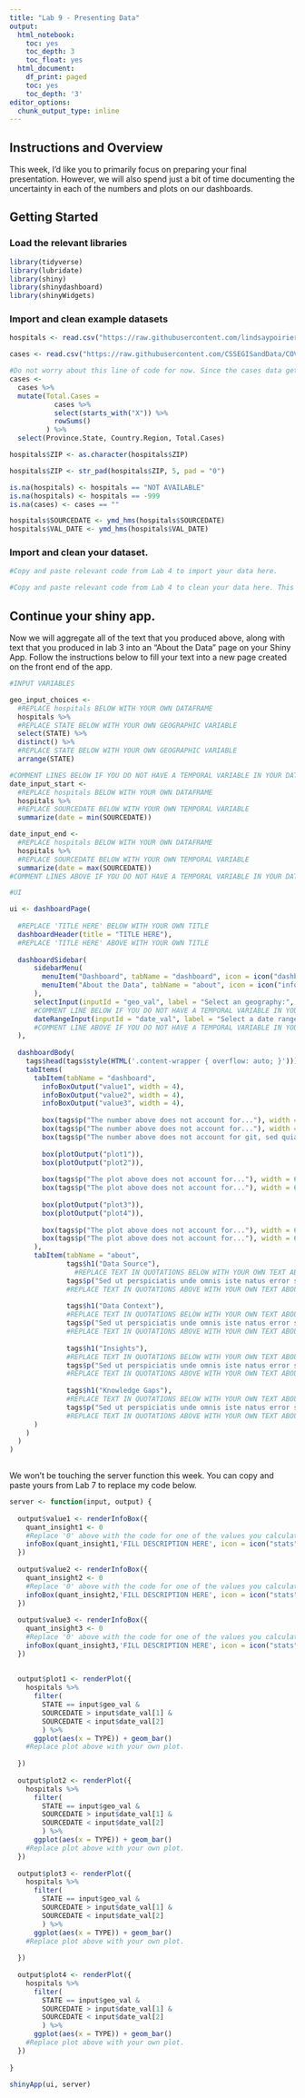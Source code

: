 ```yaml
---
title: "Lab 9 - Presenting Data"
output:
  html_notebook:
    toc: yes
    toc_depth: 3
    toc_float: yes
  html_document:
    df_print: paged
    toc: yes
    toc_depth: '3'
editor_options:
  chunk_output_type: inline
---
```


## Instructions and Overview

This week, I'd like you to primarily focus on preparing your final presentation. However, we will also spend just a bit of time documenting the uncertainty in each of the numbers and plots on our dashboards. 

## Getting Started

### Load the relevant libraries
```r
library(tidyverse)
library(lubridate)
library(shiny)
library(shinydashboard)
library(shinyWidgets)
```

### Import and clean example datasets 
```r
hospitals <- read.csv("https://raw.githubusercontent.com/lindsaypoirier/STS-115/master/datasets/Hospitals.csv", stringsAsFactors = FALSE)

cases <- read.csv("https://raw.githubusercontent.com/CSSEGISandData/COVID-19/master/csse_covid_19_data/csse_covid_19_time_series/time_series_covid19_confirmed_global.csv", stringsAsFactors = FALSE)

#Do not worry about this line of code for now. Since the cases data gets appended every day with a new column representing that day's case counts, if we want the total cases per country, we need to add up all of the previous day's counts into a new column. The column below does this for us. 
cases <- 
  cases %>% 
  mutate(Total.Cases = 
           cases %>% 
           select(starts_with("X")) %>% 
           rowSums()
         ) %>%
  select(Province.State, Country.Region, Total.Cases)

hospitals$ZIP <- as.character(hospitals$ZIP)

hospitals$ZIP <- str_pad(hospitals$ZIP, 5, pad = "0") 

is.na(hospitals) <- hospitals == "NOT AVAILABLE"
is.na(hospitals) <- hospitals == -999
is.na(cases) <- cases == ""

hospitals$SOURCEDATE <- ymd_hms(hospitals$SOURCEDATE)
hospitals$VAL_DATE <- ymd_hms(hospitals$VAL_DATE)
```

### Import and clean your dataset. 
```r
#Copy and paste relevant code from Lab 4 to import your data here. 

#Copy and paste relevant code from Lab 4 to clean your data here. This includes any row binding, character removals, converions in variable type, date formatting, or NA conversions. 
```

## Continue your shiny app.

Now we will aggregate all of the text that you produced above, along with text that you produced in lab 3 into an "About the Data" page on your Shiny App. Follow the instructions below to fill your text into a new page created on the front end of the app. 

```r
#INPUT VARIABLES

geo_input_choices <- 
  #REPLACE hospitals BELOW WITH YOUR OWN DATAFRAME
  hospitals %>% 
  #REPLACE STATE BELOW WITH YOUR OWN GEOGRAPHIC VARIABLE
  select(STATE) %>% 
  distinct() %>% 
  #REPLACE STATE BELOW WITH YOUR OWN GEOGRAPHIC VARIABLE
  arrange(STATE)

#COMMENT LINES BELOW IF YOU DO NOT HAVE A TEMPORAL VARIABLE IN YOUR DATAFRAME
date_input_start <- 
  #REPLACE hospitals BELOW WITH YOUR OWN DATAFRAME
  hospitals %>% 
  #REPLACE SOURCEDATE BELOW WITH YOUR OWN TEMPORAL VARIABLE
  summarize(date = min(SOURCEDATE))

date_input_end <- 
  #REPLACE hospitals BELOW WITH YOUR OWN DATAFRAME
  hospitals %>% 
  #REPLACE SOURCEDATE BELOW WITH YOUR OWN TEMPORAL VARIABLE
  summarize(date = max(SOURCEDATE))
#COMMENT LINES ABOVE IF YOU DO NOT HAVE A TEMPORAL VARIABLE IN YOUR DATAFRAME

#UI

ui <- dashboardPage(
  
  #REPLACE 'TITLE HERE' BELOW WITH YOUR OWN TITLE
  dashboardHeader(title = "TITLE HERE"),
  #REPLACE 'TITLE HERE' ABOVE WITH YOUR OWN TITLE
  
  dashboardSidebar(
      sidebarMenu(
        menuItem("Dashboard", tabName = "dashboard", icon = icon("dashboard")),
        menuItem("About the Data", tabName = "about", icon = icon("info-sign"))
      ),
      selectInput(inputId = "geo_val", label = "Select an geography:", choices = geo_input_choices, selected = geo_input_choices[1]),
      #COMMENT LINE BELOW IF YOU DO NOT HAVE A TEMPORAL VARIABLE IN YOUR DATAFRAME
      dateRangeInput(inputId = "date_val", label = "Select a date range:", start = date_input_start$date, end = date_input_end$date)
      #COMMENT LINE ABOVE IF YOU DO NOT HAVE A TEMPORAL VARIABLE IN YOUR DATAFRAME
  ),
  
  dashboardBody(
    tags$head(tags$style(HTML('.content-wrapper { overflow: auto; }'))),
    tabItems(
      tabItem(tabName = "dashboard",
        infoBoxOutput("value1", width = 4),
        infoBoxOutput("value2", width = 4),
        infoBoxOutput("value3", width = 4),
        
        box(tags$p("The number above does not account for..."), width = 4),
        box(tags$p("The number above does not account for..."), width = 4),
        box(tags$p("The number above does not account for git, sed quia consequuntur magni dolores eos qui ratione voluptatem sequi nesciunt. Neque porro quisquam est, qui dolorem ipsum quia dolor sit amet, consectetur, adipisci velit, sed quia non numquam ei"), width = 4),
     
        box(plotOutput("plot1")),
        box(plotOutput("plot2")),
        
        box(tags$p("The plot above does not account for..."), width = 6),
        box(tags$p("The plot above does not account for..."), width = 6),
        
        box(plotOutput("plot3")),
        box(plotOutput("plot4")),
        
        box(tags$p("The plot above does not account for..."), width = 6),
        box(tags$p("The plot above does not account for..."), width = 6)
      ),
      tabItem(tabName = "about",
              tags$h1("Data Source"),
                #REPLACE TEXT IN QUOTATIONS BELOW WITH YOUR OWN TEXT ABOUT YOUR DATA'S SOURCE
              tags$p("Sed ut perspiciatis unde omnis iste natus error sit voluptatem accusantium doloremque laudantium, totam rem aperiam, eaque ipsa quae ab illo inventore veritatis et quasi architecto beatae vitae dicta sunt explicabo. Nemo enim ipsam voluptatem quia voluptas sit aspernatur aut odit aut fugit, sed quia consequuntur magni dolores eos qui ratione voluptatem sequi nesciunt. Neque porro quisquam est, qui dolorem ipsum quia dolor sit amet, consectetur, adipisci velit, sed quia non numquam eius modi tempora incidunt ut labore et dolore magnam aliquam quaerat voluptatem. Ut enim ad minima veniam, quis nostrum exercitationem ullam corporis suscipit laboriosam, nisi ut aliquid ex ea commodi consequatur? Quis autem vel eum iure reprehenderit qui in ea voluptate velit esse quam nihil molestiae consequatur, vel illum qui dolorem eum fugiat quo voluptas nulla pariatur?"),
              #REPLACE TEXT IN QUOTATIONS ABOVE WITH YOUR OWN TEXT ABOUT YOUR DATA'S SOURCE
              
              tags$h1("Data Context"),
              #REPLACE TEXT IN QUOTATIONS BELOW WITH YOUR OWN TEXT ABOUT YOUR DATA'S CONTEXT
              tags$p("Sed ut perspiciatis unde omnis iste natus error sit voluptatem accusantium doloremque laudantium, totam rem aperiam, eaque ipsa quae ab illo inventore veritatis et quasi architecto beatae vitae dicta sunt explicabo. Nemo enim ipsam voluptatem quia voluptas sit aspernatur aut odit aut fugit, sed quia consequuntur magni dolores eos qui ratione voluptatem sequi nesciunt. Neque porro quisquam est, qui dolorem ipsum quia dolor sit amet, consectetur, adipisci velit, sed quia non numquam eius modi tempora incidunt ut labore et dolore magnam aliquam quaerat voluptatem. Ut enim ad minima veniam, quis nostrum exercitationem ullam corporis suscipit laboriosam, nisi ut aliquid ex ea commodi consequatur? Quis autem vel eum iure reprehenderit qui in ea voluptate velit esse quam nihil molestiae consequatur, vel illum qui dolorem eum fugiat quo voluptas nulla pariatur?"),
              #REPLACE TEXT IN QUOTATIONS ABOVE WITH YOUR OWN TEXT ABOUT YOUR DATA'S SOURCE
              
              tags$h1("Insights"),
              #REPLACE TEXT IN QUOTATIONS BELOW WITH YOUR OWN TEXT ABOUT YOUR INSIGHTS
              tags$p("Sed ut perspiciatis unde omnis iste natus error sit voluptatem accusantium doloremque laudantium, totam rem aperiam, eaque ipsa quae ab illo inventore veritatis et quasi architecto beatae vitae dicta sunt explicabo. Nemo enim ipsam voluptatem quia voluptas sit aspernatur aut odit aut fugit, sed quia consequuntur magni dolores eos qui ratione voluptatem sequi nesciunt. Neque porro quisquam est, qui dolorem ipsum quia dolor sit amet, consectetur, adipisci velit, sed quia non numquam eius modi tempora incidunt ut labore et dolore magnam aliquam quaerat voluptatem. Ut enim ad minima veniam, quis nostrum exercitationem ullam corporis suscipit laboriosam, nisi ut aliquid ex ea commodi consequatur? Quis autem vel eum iure reprehenderit qui in ea voluptate velit esse quam nihil molestiae consequatur, vel illum qui dolorem eum fugiat quo voluptas nulla pariatur?"),
              #REPLACE TEXT IN QUOTATIONS ABOVE WITH YOUR OWN TEXT ABOUT YOUR INSIGHTS
              
              tags$h1("Knowledge Gaps"),
              #REPLACE TEXT IN QUOTATIONS BELOW WITH YOUR OWN TEXT ABOUT YOUR KNOWLEDGE GAPS
              tags$p("Sed ut perspiciatis unde omnis iste natus error sit voluptatem accusantium doloremque laudantium, totam rem aperiam, eaque ipsa quae ab illo inventore veritatis et quasi architecto beatae vitae dicta sunt explicabo. Nemo enim ipsam voluptatem quia voluptas sit aspernatur aut odit aut fugit, sed quia consequuntur magni dolores eos qui ratione voluptatem sequi nesciunt. Neque porro quisquam est, qui dolorem ipsum quia dolor sit amet, consectetur, adipisci velit, sed quia non numquam eius modi tempora incidunt ut labore et dolore magnam aliquam quaerat voluptatem. Ut enim ad minima veniam, quis nostrum exercitationem ullam corporis suscipit laboriosam, nisi ut aliquid ex ea commodi consequatur? Quis autem vel eum iure reprehenderit qui in ea voluptate velit esse quam nihil molestiae consequatur, vel illum qui dolorem eum fugiat quo voluptas nulla pariatur?")
              #REPLACE TEXT IN QUOTATIONS ABOVE WITH YOUR OWN TEXT ABOUT YOUR KNOWLEDGE GAPS
      )
    )
  )
)
  

```

We won't be touching the server function this week. You can copy and paste yours from Lab 7 to replace my code below. 

```r
server <- function(input, output) {
  
  output$value1 <- renderInfoBox({
    quant_insight1 <- 0
    #Replace '0' above with the code for one of the values you calculated above. Replace 'FILL DESCRIPTION HERE' with a brief description of this number.  
    infoBox(quant_insight1,'FILL DESCRIPTION HERE', icon = icon("stats", lib='glyphicon'), color = "purple")
  })
  
  output$value2 <- renderInfoBox({
    quant_insight2 <- 0
    #Replace '0' above with the code for one of the values you calculated above. Replace 'FILL DESCRIPTION HERE' with a brief description of this number.  
    infoBox(quant_insight2,'FILL DESCRIPTION HERE', icon = icon("stats", lib='glyphicon'), color = "purple")
  })
  
  output$value3 <- renderInfoBox({
    quant_insight3 <- 0
    #Replace '0' above with the code for one of the values you calculated above. Replace 'FILL DESCRIPTION HERE' with a brief description of this number.  
    infoBox(quant_insight3,'FILL DESCRIPTION HERE', icon = icon("stats", lib='glyphicon'), color = "purple")
  })
  
  
  output$plot1 <- renderPlot({
    hospitals %>% 
      filter(
        STATE == input$geo_val & 
        SOURCEDATE > input$date_val[1] &
        SOURCEDATE < input$date_val[2]
        ) %>%
      ggplot(aes(x = TYPE)) + geom_bar()
    #Replace plot above with your own plot. 
    
  })
  
  output$plot2 <- renderPlot({
    hospitals %>% 
      filter(
        STATE == input$geo_val & 
        SOURCEDATE > input$date_val[1] &
        SOURCEDATE < input$date_val[2]
        ) %>%
      ggplot(aes(x = TYPE)) + geom_bar()
    #Replace plot above with your own plot. 
  })
  
  output$plot3 <- renderPlot({
    hospitals %>% 
      filter(
        STATE == input$geo_val & 
        SOURCEDATE > input$date_val[1] &
        SOURCEDATE < input$date_val[2]
        ) %>%
      ggplot(aes(x = TYPE)) + geom_bar()
    #Replace plot above with your own plot. 
    
  })
  
  output$plot4 <- renderPlot({
    hospitals %>% 
      filter(
        STATE == input$geo_val & 
        SOURCEDATE > input$date_val[1] &
        SOURCEDATE < input$date_val[2]
        ) %>%
      ggplot(aes(x = TYPE)) + geom_bar()
    #Replace plot above with your own plot. 
  })
  
}
```


```r
shinyApp(ui, server)
```

